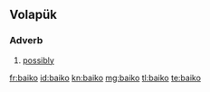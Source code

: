 ==Volapük==

===Adverb===
{{head|vo|adverb}}

# [[possibly]]

[[fr:baiko]]
[[id:baiko]]
[[kn:baiko]]
[[mg:baiko]]
[[tl:baiko]]
[[te:baiko]]